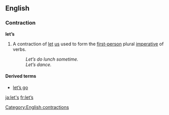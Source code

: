 ==English==

===Contraction===
'''let’s'''

#A contraction of [[let]] [[us]] used to form the [[first-person]] plural [[imperative]] of verbs.
#:''Let’s do lunch sometime.''
#:''Let’s dance.''

====Derived terms====
*[[let's go|let’s go]]

[[Category:English contractions]]

[[ja:let's]]
[[fr:let’s]]